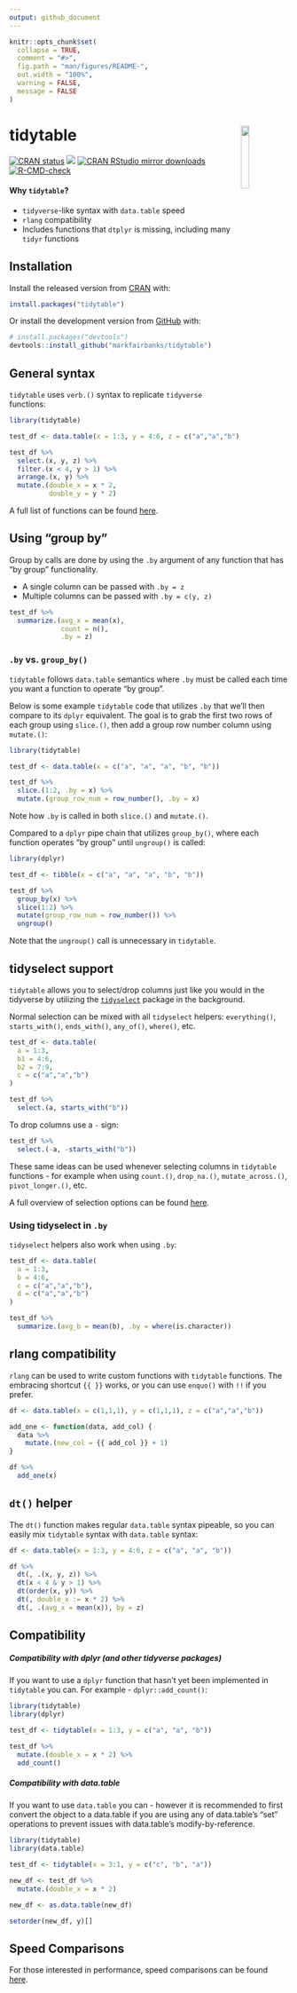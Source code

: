 ```yaml
---
output: github_document
---
```


<!-- README.md is generated from README.Rmd. Please edit that file -->

```r
knitr::opts_chunk$set(
  collapse = TRUE,
  comment = "#>",
  fig.path = "man/figures/README-",
  out.width = "100%",
  warning = FALSE,
  message = FALSE
)
```

# tidytable  <img id="logo" src="man/figures/logo.png" align="right" width="17%" height="17%" /> 

<!-- badges: start -->
[![CRAN status](https://www.r-pkg.org/badges/version/tidytable)](https://cran.r-project.org/package=tidytable)
[![](https://img.shields.io/badge/dev%20-0.6.1.9-green.svg)](https://github.com/markfairbanks/tidytable)
[![CRAN RStudio mirror downloads](https://cranlogs.r-pkg.org/badges/last-month/tidytable?color=blue)](https://markfairbanks.github.io/tidytable/)
[![R-CMD-check](https://github.com/markfairbanks/tidytable/workflows/R-CMD-check/badge.svg)](https://github.com/markfairbanks/tidytable/actions)
<!-- badges: end -->

#### Why `tidytable`?

* `tidyverse`-like syntax with `data.table` speed
* `rlang` compatibility
* Includes functions that `dtplyr` is missing, including many `tidyr` functions

## Installation

Install the released version from [CRAN](https://CRAN.R-project.org) with:

``` r
install.packages("tidytable")
```

Or install the development version from [GitHub](https://github.com/) with:

``` r
# install.packages("devtools")
devtools::install_github("markfairbanks/tidytable")
```

## General syntax

`tidytable` uses `verb.()` syntax to replicate `tidyverse` functions:

```r
library(tidytable)

test_df <- data.table(x = 1:3, y = 4:6, z = c("a","a","b"))

test_df %>%
  select.(x, y, z) %>%
  filter.(x < 4, y > 1) %>%
  arrange.(x, y) %>%
  mutate.(double_x = x * 2,
          double_y = y * 2)
```

A full list of functions can be found [here](https://markfairbanks.github.io/tidytable/reference/index.html).

## Using "group by"

Group by calls are done by using the `.by` argument of any function that has "by group" functionality.

* A single column can be passed with `.by = z`
* Multiple columns can be passed with `.by = c(y, z)`

```r
test_df %>%
  summarize.(avg_x = mean(x),
             count = n(),
             .by = z)
```

### `.by` vs. `group_by()`

`tidytable` follows `data.table` semantics where `.by` must be called each time you want a function to operate "by group".

Below is some example `tidytable` code that utilizes `.by` that we'll then compare to its `dplyr` equivalent. The goal is to grab the first two rows of each group using `slice.()`, then add a group row number column using `mutate.()`:

```r
library(tidytable)

test_df <- data.table(x = c("a", "a", "a", "b", "b"))

test_df %>%
  slice.(1:2, .by = x) %>%
  mutate.(group_row_num = row_number(), .by = x)
```

Note how `.by` is called in both `slice.()` and `mutate.()`.

Compared to a `dplyr` pipe chain that utilizes `group_by()`, where each function operates "by group" until `ungroup()` is called:

```r
library(dplyr)

test_df <- tibble(x = c("a", "a", "a", "b", "b"))

test_df %>%
  group_by(x) %>%
  slice(1:2) %>%
  mutate(group_row_num = row_number()) %>%
  ungroup()
```

Note that the `ungroup()` call is unnecessary in `tidytable`.

## tidyselect support

`tidytable` allows you to select/drop columns just like you would in the tidyverse by utilizing the [`tidyselect`](https://tidyselect.r-lib.org) package in the background.

Normal selection can be mixed with all `tidyselect` helpers: `everything()`, `starts_with()`, `ends_with()`, `any_of()`, `where()`, etc.

```r
test_df <- data.table(
  a = 1:3,
  b1 = 4:6,
  b2 = 7:9,
  c = c("a","a","b")
)

test_df %>%
  select.(a, starts_with("b"))
```

To drop columns use a `-` sign:

```r
test_df %>%
  select.(-a, -starts_with("b"))
```

These same ideas can be used whenever selecting columns in `tidytable` functions - for example when using `count.()`, `drop_na.()`, `mutate_across.()`, `pivot_longer.()`, etc.

A full overview of selection options can be found [here](https://tidyselect.r-lib.org/reference/language.html).

### Using tidyselect in `.by`

`tidyselect` helpers also work when using `.by`:

```r
test_df <- data.table(
  a = 1:3,
  b = 4:6,
  c = c("a","a","b"),
  d = c("a","a","b")
)

test_df %>%
  summarize.(avg_b = mean(b), .by = where(is.character))
```

## rlang compatibility

`rlang` can be used to write custom functions with `tidytable` functions. The embracing shortcut `{{ }}` works, or you can use `enquo()` with `!!` if you prefer.

```r
df <- data.table(x = c(1,1,1), y = c(1,1,1), z = c("a","a","b"))

add_one <- function(data, add_col) {
  data %>%
    mutate.(new_col = {{ add_col }} + 1)
}

df %>%
  add_one(x)
```

## `dt()` helper

The `dt()` function makes regular `data.table` syntax pipeable, so you can easily mix `tidytable` syntax with `data.table` syntax:

```r
df <- data.table(x = 1:3, y = 4:6, z = c("a", "a", "b"))

df %>%
  dt(, .(x, y, z)) %>%
  dt(x < 4 & y > 1) %>%
  dt(order(x, y)) %>%
  dt(, double_x := x * 2) %>%
  dt(, .(avg_x = mean(x)), by = z)
```

## Compatibility

##### Compatibility with dplyr (and other tidyverse packages)

If you want to use a `dplyr` function that hasn't yet been implemented in `tidytable` you can. 
For example - `dplyr::add_count()`:

```r
library(tidytable)
library(dplyr)

test_df <- tidytable(x = 1:3, y = c("a", "a", "b"))

test_df %>%
  mutate.(double_x = x * 2) %>%
  add_count()
```


##### Compatibility with data.table

If you want to use `data.table` you can - however it is recommended to first convert the object to a data.table 
if you are using any of data.table's "set" operations to prevent issues with data.table's modify-by-reference.

```r
library(tidytable)
library(data.table)

test_df <- tidytable(x = 3:1, y = c("c", "b", "a"))

new_df <- test_df %>%
  mutate.(double_x = x * 2)

new_df <- as.data.table(new_df)

setorder(new_df, y)[]
```

## Speed Comparisons

For those interested in performance, speed comparisons can be found [here](https://markfairbanks.github.io/tidytable/articles/speed_comparisons.html).
